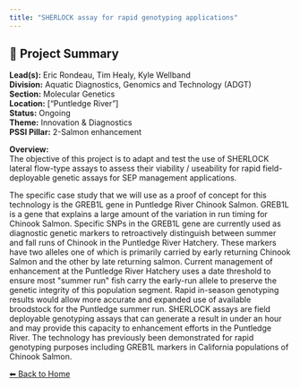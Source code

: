 ```yaml
---
title: "SHERLOCK assay for rapid genotyping applications"
---
```


## 🧬 Project Summary

**Lead(s):** Eric Rondeau, Tim Healy, Kyle Wellband  
**Division:** Aquatic Diagnostics, Genomics and Technology (ADGT)  
**Section:** Molecular Genetics  
**Location:** ["Puntledge River"]  
**Status:** Ongoing  
**Theme:** Innovation & Diagnostics  
**PSSI Pillar:** 2-Salmon enhancement  

**Overview:**  
The objective of this project is to adapt and test the use of SHERLOCK lateral
flow-type assays to assess their viability / useability for rapid field-
deployable genetic assays for SEP management applications.

The specific case study that we will use as a proof of concept for this
technology is the GREB1L gene in Puntledge River Chinook Salmon. GREB1L is a
gene that explains a large amount of the variation in run timing for Chinook
Salmon. Specific SNPs in the GREB1L gene are currently used as diagnostic
genetic markers to retroactively distinguish between summer and fall runs of
Chinook in the Puntledge River Hatchery. These markers have two alleles one of
which is primarily carried by early returning Chinook Salmon and the other by
late returning salmon. Current management of enhancement at the Puntledge
River Hatchery uses a date threshold to ensure most &quot;summer run&quot; fish carry
the early-run allele to preserve the genetic integrity of this population
segment. Rapid in-season genotyping results would allow more accurate and
expanded use of available broodstock for the Puntledge summer run. SHERLOCK
assays are field deployable genotyping assays that can generate a result in
under an hour and may provide this capacity to enhancement efforts in the
Puntledge River. The technology has previously been demonstrated for rapid
genotyping purposes including GREB1L markers in California populations of
Chinook Salmon.



[⬅ Back to Home](../index.qmd)

